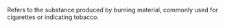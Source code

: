 Refers to the substance produced by burning material, commonly used for cigarettes or indicating
tobacco.
